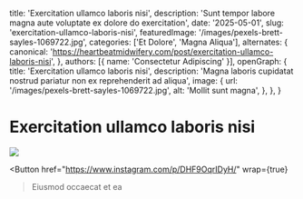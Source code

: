   title: 'Exercitation ullamco laboris nisi',
  description: 'Sunt tempor labore magna aute voluptate ex dolore do exercitation',
  date: '2025-05-01',
  slug: 'exercitation-ullamco-laboris-nisi',
  featuredImage: '/images/pexels-brett-sayles-1069722.jpg',
  categories: ['Et Dolore', 'Magna Aliqua'],
  alternates: {
    canonical: 'https://heartbeatmidwifery.com/post/exercitation-ullamco-laboris-nisi',
  },
  authors: [{ name: 'Consectetur Adipiscing' }],
  openGraph: {
    title: 'Exercitation ullamco laboris nisi',
    description: 'Magna laboris cupidatat nostrud pariatur non ex reprehenderit ad aliqua',
    image: {
      url: '/images/pexels-brett-sayles-1069722.jpg',
      alt: 'Mollit sunt magna',
    },
  },
}


# Exercitation ullamco laboris nisi

<Image
  src="/images/pexels-brett-sayles-1069722.jpg"
  size="large"
  wrap={true}
/>

<Button
  href="https://www.instagram.com/p/DHF9OqrIDyH/"
  wrap={true}
>Eiusmod occaecat et ea</Button>
